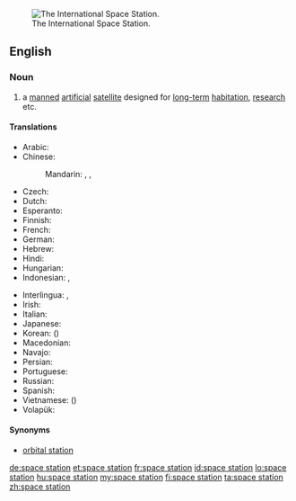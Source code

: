 [[Image:STS-114_view_of_the_ISS_after_undocking.jpg|thumb|right|The International Space Station.]]
==English==

===Noun===
{{wikipedia}}
{{en-noun|head=[[space]] [[station]]}}

# a [[manned]] [[artificial]] [[satellite]] designed for [[long-term]] [[habitation]], [[research]] etc.

====Translations====
{{trans-top|manned artificial satellite}}
* Arabic: {{t|ar|محطة فضاء|f|tr=muHáttat faDaa'|sc=Arab}}
* Chinese:
*: Mandarin: {{t+|cmn|空間站|sc=Hani}}, {{t|cmn|空间站|tr=kōngjiānzhàn|sc=Hani}}, {{t+|cmn|太空站|tr=tàikōngzhàn|sc=Hans}}
* Czech: {{t|cs|vesmírná stanice|f}}
* Dutch: {{t|nl|ruimtestation|n}}
* Esperanto: {{t|eo|kosmostacio}}
* Finnish: {{t+|fi|avaruusasema}}
* French: {{t+|fr|station spatiale|f}}
* German: {{t+|de|Raumstation}}
* Hebrew: {{t|he|תחנת חלל|f|tr=takhanát-khalál}}
* Hindi: {{t|hi|अंतरिक्ष स्टेशन|tr=antarikṣ sṭēśan|sc=Deva}}
* Hungarian: {{t+|hu|űrállomás}}
* Indonesian: {{t|id|stasiun ruang angkasa}}, {{t|id|stasiun luar angkasa}}
{{trans-mid}}
* Interlingua: {{t|ia|astrostation}}, {{t|ia|station de investigationes spatial}}
* Irish: {{t|ga|stáisiún spáis|m}}
* Italian: {{t|it|stazione spaziale|f}}
* Japanese: {{t|ja|宇宙ステーション|tr=uchū-sutēshon|sc=Jpan}}
* Korean: {{t|ko|우주 정거장|tr=uju jeong-geojang|sc=Kore}} ({{t|ko|宇宙停車場|sc=Kore}})
* Macedonian: {{t|mk|вселенска станица|f|tr=vsélenska stánica}}
* Navajo: {{t|nv|béésh naatʼaʼítsoh}}
* Persian: {{t|fa|ایستگاه فضایی|sc=fa-Arab}}
* Portuguese: {{t|pt|estação espacial|f}}
* Russian: {{t|ru|космическая станция|f|tr=kosmíčeskaja stáncija|sc=Cyrl}}
* Spanish: {{t|es|estación espacial|f}}
* Vietnamese: {{t|vi|trạm không gian}} ({{t|vi|站空間}})
* Volapük: {{t|vo|stelastejen}}
{{trans-bottom}}

====Synonyms====
* [[orbital station]]

[[de:space station]]
[[et:space station]]
[[fr:space station]]
[[id:space station]]
[[lo:space station]]
[[hu:space station]]
[[my:space station]]
[[fi:space station]]
[[ta:space station]]
[[zh:space station]]
